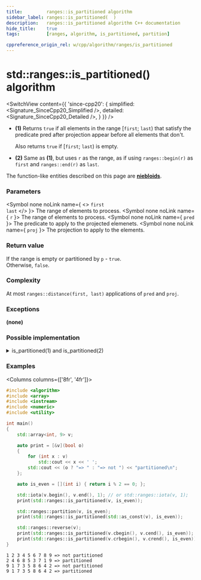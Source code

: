 ```yaml
---
title:         ranges::is_partitioned algorithm
sidebar_label: ranges::is_partitioned(  )
description:   ranges::is_partitioned algorithm C++ documentation
hide_title:    true
tags:          [ranges, algorithm, is_partitioned, partition]

cppreference_origin_rel: w/cpp/algorithm/ranges/is_partitioned
---
```




<!-- Terms -->

<!----------------- Codes ---------------------->


# std::ranges::is_partitioned() algorithm

<SwitchView content={{
	'since-cpp20': {
		simplified:	<Signature_SinceCpp20_Simplified />,
		detailed:	<Signature_SinceCpp20_Detailed />,
	}
}} />

- **(1)** Returns `true` if all elements in the range [`first`; `last`) that satisfy the predicate pred after projection appear before all elements that don't.

  Also returns `true` if [`first`; `last`) is empty.

- **(2)** Same as **(1)**, but uses `r` as the range, as if using `ranges::begin(r)` as `first` and `ranges::end(r)` as `last`.

The function-like entities described on this page are [**niebloids**](#).

### Parameters

<SymbolTable>

  <Symbol none noLink name={ <> <code>first</code> <br/> <code>last</code> </> }>
    The range of elements to process.
  </Symbol>
  <Symbol none noLink name={ <code>r</code> }>
    The range of elements to process.
  </Symbol>
  <Symbol none noLink name={ <code>pred</code> }>
    The predicate to apply to the projected elemenets.
  </Symbol>
  <Symbol none noLink name={ <code>proj</code> }>
    The projection to apply to the elements.
  </Symbol>

</SymbolTable>

### Return value

If the range is empty or partitioned by `p` - `true`.  
Otherwise, `false`.

### Complexity

At most `ranges::distance(first, last)` applications of `pred` and `proj`.

### Exceptions

**(none)**

### Possible implementation

<details>
<summary>is_partitioned(1) and is_partitioned(2)</summary>

```cpp
struct is_partitioned_fn
{
    template<std::input_iterator I, std::sentinel_for<I> S, class Proj = std::identity,
             std::indirect_unary_predicate<std::projected<I, Proj>> Pred>
    constexpr bool operator()(I first, S last, Pred pred, Proj proj = {}) const
    {
        for (; first != last; ++first)
            if (!std::invoke(pred, std::invoke(proj, *first)))
                break;

        for (; first != last; ++first)
            if (std::invoke(pred, std::invoke(proj, *first)))
                return false;

        return true;
    }

    template<ranges::input_range R, class Proj = std::identity,
             std::indirect_unary_predicate<std::projected<ranges::iterator_t<R>, Proj>> Pred>
    constexpr bool operator()(R&& r, Pred pred, Proj proj = {}) const
    {
        return (*this)(ranges::begin(r), ranges::end(r), std::ref(pred), std::ref(proj));
    }
};

inline constexpr auto is_partitioned = is_partitioned_fn();
```

</details>

### Examples

<Columns columns={['8fr', '4fr']}>
<div>

```cpp title='Main.cpp' showLineNumbers
#include <algorithm>
#include <array>
#include <iostream>
#include <numeric>
#include <utility>

int main()
{
    std::array<int, 9> v;

    auto print = [&v](bool o)
    {
        for (int x : v)
            std::cout << x << ' ';
        std::cout << (o ? "=> " : "=> not ") << "partitioned\n";
    };

    auto is_even = [](int i) { return i % 2 == 0; };

    std::iota(v.begin(), v.end(), 1); // or std::ranges::iota(v, 1);
    print(std::ranges::is_partitioned(v, is_even));

    std::ranges::partition(v, is_even);
    print(std::ranges::is_partitioned(std::as_const(v), is_even));

    std::ranges::reverse(v);
    print(std::ranges::is_partitioned(v.cbegin(), v.cend(), is_even));
    print(std::ranges::is_partitioned(v.crbegin(), v.crend(), is_even));
}
```

</div>
<div>

```plaintext title="Possible Output"
1 2 3 4 5 6 7 8 9 => not partitioned
2 4 6 8 5 3 7 1 9 => partitioned
9 1 7 3 5 8 6 4 2 => not partitioned
9 1 7 3 5 8 6 4 2 => partitioned
```

</div>
</Columns>
